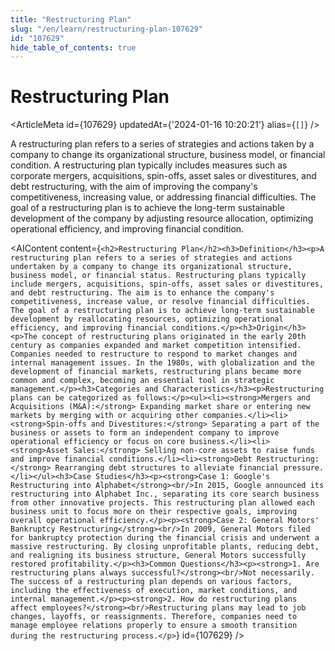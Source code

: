 ```yaml
---
title: "Restructuring Plan"
slug: "/en/learn/restructuring-plan-107629"
id: "107629"
hide_table_of_contents: true
---
```



# Restructuring Plan

<ArticleMeta id={107629} updatedAt={'2024-01-16 10:20:21'} alias={`[]`} />
<div className='border-solid border-b border-t-0 my-4 border-[var(--ifm-color-gray-300)]' />

A restructuring plan refers to a series of strategies and actions taken by a company to change its organizational structure, business model, or financial condition. A restructuring plan typically includes measures such as corporate mergers, acquisitions, spin-offs, asset sales or divestitures, and debt restructuring, with the aim of improving the company's competitiveness, increasing value, or addressing financial difficulties. The goal of a restructuring plan is to achieve the long-term sustainable development of the company by adjusting resource allocation, optimizing operational efficiency, and improving financial condition.

<AIContent content={`<h2>Restructuring Plan</h2><h3>Definition</h3><p>A restructuring plan refers to a series of strategies and actions undertaken by a company to change its organizational structure, business model, or financial status. Restructuring plans typically include mergers, acquisitions, spin-offs, asset sales or divestitures, and debt restructuring. The aim is to enhance the company's competitiveness, increase value, or resolve financial difficulties. The goal of a restructuring plan is to achieve long-term sustainable development by reallocating resources, optimizing operational efficiency, and improving financial conditions.</p><h3>Origin</h3><p>The concept of restructuring plans originated in the early 20th century as companies expanded and market competition intensified. Companies needed to restructure to respond to market changes and internal management issues. In the 1980s, with globalization and the development of financial markets, restructuring plans became more common and complex, becoming an essential tool in strategic management.</p><h3>Categories and Characteristics</h3><p>Restructuring plans can be categorized as follows:</p><ul><li><strong>Mergers and Acquisitions (M&A):</strong> Expanding market share or entering new markets by merging with or acquiring other companies.</li><li><strong>Spin-offs and Divestitures:</strong> Separating a part of the business or assets to form an independent company to improve operational efficiency or focus on core business.</li><li><strong>Asset Sales:</strong> Selling non-core assets to raise funds and improve financial conditions.</li><li><strong>Debt Restructuring:</strong> Rearranging debt structures to alleviate financial pressure.</li></ul><h3>Case Studies</h3><p><strong>Case 1: Google's Restructuring into Alphabet</strong><br/>In 2015, Google announced its restructuring into Alphabet Inc., separating its core search business from other innovative projects. This restructuring plan allowed each business unit to focus more on their respective goals, improving overall operational efficiency.</p><p><strong>Case 2: General Motors' Bankruptcy Restructuring</strong><br/>In 2009, General Motors filed for bankruptcy protection during the financial crisis and underwent a massive restructuring. By closing unprofitable plants, reducing debt, and realigning its business structure, General Motors successfully restored profitability.</p><h3>Common Questions</h3><p><strong>1. Are restructuring plans always successful?</strong><br/>Not necessarily. The success of a restructuring plan depends on various factors, including the effectiveness of execution, market conditions, and internal management.</p><p><strong>2. How do restructuring plans affect employees?</strong><br/>Restructuring plans may lead to job changes, layoffs, or reassignments. Therefore, companies need to manage employee relations properly to ensure a smooth transition during the restructuring process.</p>`} id={107629} />
